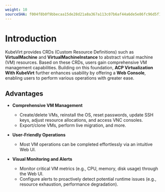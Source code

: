 ```yaml
---
weight: 10
sourceSHA: f004f8b0f9bbecaa15de28d21a8a367a113c07b6af44a6de5e86fc96d5f13741
---
```


# Introduction

KubeVirt provides CRDs (Custom Resource Definitions) such as **VirtualMachine** and **VirtualMachineInstance** to abstract virtual machine (VM) resources. Based on these CRDs, users gain comprehensive VM management capabilities. Building on this foundation, **ACP Virtualization With KubeVirt** further enhances usability by offering a **Web Console**, enabling users to perform various operations with greater ease.

## Advantages

- **Comprehensive VM Management**

  - Create/delete VMs, reinstall the OS, reset passwords, update SSH keys, adjust resource allocations, and access VNC consoles.
  - Export/clone VMs, perform live migration, and more.

- **User-Friendly Operations**

  - Most VM operations can be completed effortlessly via an intuitive ​Web UI.

- **Visual Monitoring and Alerts**

  - Monitor critical VM metrics (e.g., CPU, memory, disk usage) through the Web UI.
  - Configure alerts to proactively detect potential runtime issues (e.g., resource exhaustion, performance degradation).

